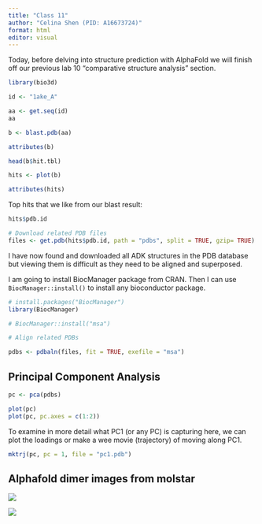 ```yaml
---
title: "Class 11"
author: "Celina Shen (PID: A16673724)"
format: html
editor: visual
---
```


Today, before delving into structure prediction with AlphaFold we will finish off our previous lab 10 "comparative structure analysis" section.

```r
library(bio3d)

id <- "1ake_A"

aa <- get.seq(id)
aa
```

```r
b <- blast.pdb(aa)
```

```r
attributes(b)
```

```r
head(b$hit.tbl)
```

```r
hits <- plot(b)
```

```r
attributes(hits)
```

Top hits that we like from our blast result:

```r
hits$pdb.id
```

```r
# Download related PDB files
files <- get.pdb(hits$pdb.id, path = "pdbs", split = TRUE, gzip= TRUE)
```

I have now found and downloaded all ADK structures in the PDB database but viewing them is difficult as they need to be aligned and superposed.

I am going to install BiocManager package from CRAN. Then I can use `BiocManager::install()` to install any bioconductor package.

```r
# install.packages("BiocManager")
library(BiocManager)

# BiocManager::install("msa")
```

```r
# Align related PDBs

pdbs <- pdbaln(files, fit = TRUE, exefile = "msa")
```

## Principal Component Analysis

```r
pc <- pca(pdbs)
```

```r
plot(pc)
plot(pc, pc.axes = c(1:2))
```

To examine in more detail what PC1 (or any PC) is capturing here, we can plot the loadings or make a wee movie (trajectory) of moving along PC1.

```r
mktrj(pc, pc = 1, file = "pc1.pdb")
```

## Alphafold dimer images from molstar

![](DIMER_TEST_23119_UNRELAXED_RANK_001_ALPHAFOLD2_MULTIMER_V3_MODEL_1_SEED_000.PDB-DIMER_TEST_23119_UNRELAXED_RANK_002_ALPHAFOLD2_MULTIMER_V3_MODEL_5_SEED_000.PDB-DIMER_TEST_23119_UNRELAXED_RANK_003_ALPHAFOLD2_MULTIMER_V3_MODEL_4_SEED_000.PDB-.png)

![](DIMER_TEST_23119_UNRELAXED_RANK_001_ALPHAFOLD2_MULTIMER_V3_MODEL_1_SEED_000.PDB-DIMER_TEST_23119_UNRELAXED_RANK_002_ALPHAFOLD2_MULTIMER_V3_MODEL_5_SEED_000.PDB-DIMER_TEST_23119_UNRELAXED_RANK_003_ALPHAFOLD2_MULTIMER_V3_MODEL_4_SEED_000. (1).png)




